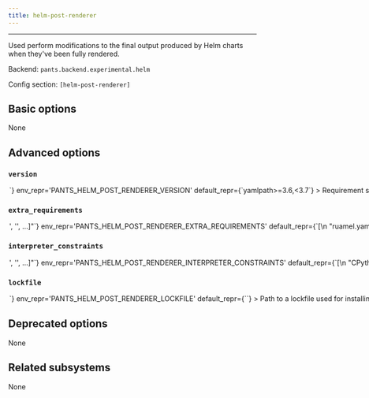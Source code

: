 ```yaml
---
title: helm-post-renderer
---
```



---

Used perform modifications to the final output produced by Helm charts when they&#x27;ve been fully rendered.

Backend: <span className="color--primary">`pants.backend.experimental.helm`</span>

Config section: <span className="color--primary">`[helm-post-renderer]`</span>

<span className={styles.options}>

## Basic options

None

## Advanced options

### `version`

<Option
  cli_repr={`--helm-post-renderer-version=<str>`}
  env_repr='PANTS_HELM_POST_RENDERER_VERSION'
  default_repr={`yamlpath>=3.6,<3.7`}
>

Requirement string for the tool.

</Option>

### `extra_requirements`

<Option
  cli_repr={`--helm-post-renderer-extra-requirements="['<str>', '<str>', ...]"`}
  env_repr='PANTS_HELM_POST_RENDERER_EXTRA_REQUIREMENTS'
  default_repr={`[\n  "ruamel.yaml>=0.15.96,!=0.17.0,!=0.17.1,!=0.17.2,!=0.17.5,<=0.17.21"\n]`}
>

Any additional requirement strings to use with the tool. This is useful if the tool allows you to install plugins or if you need to constrain a dependency to a certain version.

</Option>

### `interpreter_constraints`

<Option
  cli_repr={`--helm-post-renderer-interpreter-constraints="['<str>', '<str>', ...]"`}
  env_repr='PANTS_HELM_POST_RENDERER_INTERPRETER_CONSTRAINTS'
  default_repr={`[\n  "CPython>=3.7,<3.10"\n]`}
>

Python interpreter constraints for this tool.

</Option>

### `lockfile`

<Option
  cli_repr={`--helm-post-renderer-lockfile=<str>`}
  env_repr='PANTS_HELM_POST_RENDERER_LOCKFILE'
  default_repr={`<default>`}
>

Path to a lockfile used for installing the tool.

Set to the string `<default>` to use a lockfile provided by Pants, so long as you have not changed the `--version` and `--extra-requirements` options, and the tool&#x27;s interpreter constraints are compatible with the default. Pants will error or warn if the lockfile is not compatible (controlled by `[python].invalid_lockfile_behavior`). See https://github.com/pantsbuild/pants/blob/release_2.14.2/src/python/pants/backend/helm/subsystems/post_renderer.lock for the default lockfile contents.

Set to the string `<none>` to opt out of using a lockfile. We do not recommend this, though, as lockfiles are essential for reproducible builds and supply-chain security.

To use a custom lockfile, set this option to a file path relative to the build root, then run `/home/josh/work/scie-pants/dist/pants generate-lockfiles --resolve=helm-post-renderer`.

Alternatively, you can set this option to the path to a custom lockfile using pip&#x27;s requirements.txt-style, ideally with `--hash`. Set `[python].invalid_lockfile_behavior = 'ignore'` so that Pants does not complain about missing lockfile headers.

</Option>

## Deprecated options

None

## Related subsystems

None

</span>
